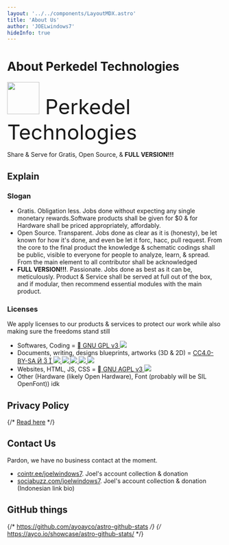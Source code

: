 ```yaml
---
layout: '../../components/LayoutMDX.astro'
title: 'About Us'
author: 'JOELwindows7'
hideInfo: true
---
```


# About Perkedel Technologies
<font size="72"><p><img src="/Perkedel Icon.png" width="75px"/> Perkedel Technologies</p></font>
Share & Serve for Gratis, Open Source, & **FULL VERSION!!!**

## Explain
### Slogan
- Gratis. Obligation less. Jobs done without expecting any single monetary rewards.Software products shall be given for $0 & for Hardware shall be priced appropriately, affordably.
- Open Source. Transparent. Jobs done as clear as it is (honesty), be let known for how it's done, and even be let it forc, hacc, pull request. From the core to the final product the knowledge & schematic codings shall be public, visible to everyone for people to analyze, learn, & spread. From the main element to all contributor shall be acknowledged
- **FULL VERSION!!!**. Passionate. Jobs done as best as it can be, meticulously. Product & Service shall be served at full out of the box, and if modular, then recommend essential modules with the main product.

### Licenses
We apply licenses to our products & services to protect our work while also making sure the freedoms stand still
- Softwares, Coding = <a target="_blank" rel="license noopener noreferrer" href="https://www.gnu.org/licenses/gpl-3.0.en.html">&#xe779; GNU GPL v3 <img src="https://www.gnu.org/graphics/gplv3-with-text-136x68.png"/></a>
- Documents, writing, designs blueprints, artworks (3D & 2D) = 
        <a target="_blank" rel="license noopener noreferrer" href="https://creativecommons.org/licenses/by-sa/4.0/">CC4.0-BY-SA 
          &#xe291; &#xe290; &#xe297;
          ![](https://mirrors.creativecommons.org/presskit/buttons/88x31/svg/by-sa.svg) 
          ![](https://mirrors.creativecommons.org/presskit/icons/cc.svg)
          ![](https://mirrors.creativecommons.org/presskit/icons/by.svg)
          ![](https://mirrors.creativecommons.org/presskit/icons/sa.svg) 
          ![](https://mirrors.creativecommons.org/presskit/cc.srr.primary.svg) </a>
- Websites, HTML, JS, CSS = <a target="_blank" rel="license noopener noreferrer" href="https://www.gnu.org/licenses/agpl-3.0.html">&#xe779; GNU AGPL v3 <img src="https://www.gnu.org/graphics/agplv3-with-text-162x68.png"/></a>
- Other (Hardware (likely Open Hardware), Font (probably will be SIL OpenFont)) idk
## Privacy Policy
{/* [Read here](/privacy_policy) */}
<ButtonizedLink content="Read here" href="/privacy_policy"/>

## Contact Us
Pardon, we have no business contact at the moment.
- <a target="_blank" rel="noopener noreferrer" href="https://cointr.ee/joelwindows7">cointr.ee/joelwindows7</a>. Joel's account collection & donation
- <a target="_blank" rel="noopener noreferrer" href="https://sociabuzz.com/joelwindows7">sociabuzz.com/joelwindows7</a>. Joel's account collection & donation (Indonesian link bio)

## GitHub things
{/* https://github.com/ayoayco/astro-github-stats */}
{/* https://ayco.io/showcase/astro-github-stats/ */}
<a href="https://github.com/Perkedel" target="_blank" rel="noopener noreferrer"><GithubStats username="Perkedel" topLanguages={true} showIcon={true}/></a>
<a href="https://github.com/Perkedel/perkedel-astro" target="_blank" rel="noopener noreferrer"><GithubStats username="Perkedel" repo="perkedel-astro" /></a>